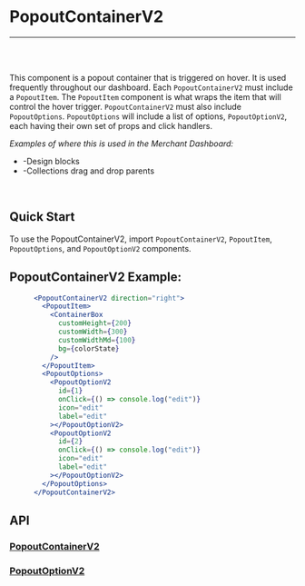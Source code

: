 

<Meta title="Docs|Components/PopoutContainerV2" />

# PopoutContainerV2

---
<br />
<Story id="examples-components-popoutcontainerv2--basic" />
<br />

This component is a popout container that is triggered on hover. It is used frequently throughout our dashboard.
Each `PopoutContainerV2` must include a `PopoutItem`. The `PopoutItem` component is what wraps the item that will
control the hover trigger. `PopoutContainerV2` must also include `PopoutOptions`. `PopoutOptions` will include a
list of options, `PopoutOptionV2`, each having their own set of props and click handlers.

<em>Examples of where this is used in the Merchant Dashboard:</em>

* -Design blocks
* -Collections drag and drop parents

<br />

## Quick Start
To use the PopoutContainerV2, import `PopoutContainerV2`, `PopoutItem`, `PopoutOptions`, and `PopoutOptionV2` components.


## PopoutContainerV2 Example:

```jsx
      <PopoutContainerV2 direction="right">
        <PopoutItem>
          <ContainerBox
            customHeight={200}
            customWidth={300}
            customWidthMd={100}
            bg={colorState}
          />
        </PopoutItem>
        <PopoutOptions>
          <PopoutOptionV2
            id={1}
            onClick={() => console.log("edit")}
            icon="edit"
            label="edit"
          ></PopoutOptionV2>
          <PopoutOptionV2
            id={2}
            onClick={() => console.log("edit")}
            icon="edit"
            label="edit"
          ></PopoutOptionV2>
        </PopoutOptions>
      </PopoutContainerV2>
```

## API
### [PopoutContainerV2](https://github.com/tapcartinc/tapcart-dashboard-components/blob/master/lib/components/PopoutContainerV2)
<Props of={PopoutContainerV2} />


### [PopoutOptionV2](https://github.com/tapcartinc/tapcart-dashboard-components/blob/master/lib/components/PopoutOptionV2)
<Props of={PopoutOptionV2} />


